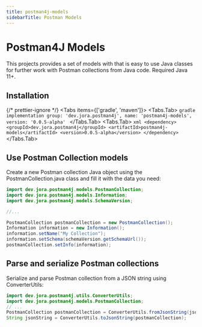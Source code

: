 ```yaml
---
title: postman4j-models
sidebarTitle: Postman Models
---
```


# Postman4J Models

This projects provides a set of models with that is easy to use Java classes for further work with Postman collections from Java code.
Required Java 11+.

## Installation


{/* prettier-ignore */}
<Tabs items={['gradle', 'maven']}>
  <Tabs.Tab>
    ```gradle
    implementation group: 'dev.jora.postman4j', name: 'postman4j-models', version: '0.0.5-alpha'
    ```
  </Tabs.Tab>
  <Tabs.Tab>
    ```xml
    <dependency>
        <groupId>dev.jora.postman4j</groupId>
        <artifactId>postman4j-models</artifactId>
        <version>0.0.5-alpha</version>
    </dependency>
    ```
  </Tabs.Tab>
</Tabs>

## Use Postman Collection models

Create a new Postman collection Java object using the PostmanCollection.java class and fill it with the data you need:


```java
import dev.jora.postman4j.models.PostmanCollection;
import dev.jora.postman4j.models.Information;
import dev.jora.postman4j.models.SchemaVersion;

//...

PostmanCollection postmanCollection = new PostmanCollection();
Information information = new Information();
information.setName("My Collection");
information.setSchema(schemaVersion.getSchemaUrl());
postmanCollection.setInfo(information);

```

## Parse and serialize Postman collections

Serialize and parse Postman collection from a JSON string using ConverterUtils:

```java
import dev.jora.postman4j.utils.ConverterUtils;
import dev.jora.postman4j.models.PostmanCollection;
// ...
PostmanCollection postmanCollection = ConverterUtils.fromJsonString(jsonString);
String jsonString = ConverterUtils.toJsonString(postmanCollection);
```
